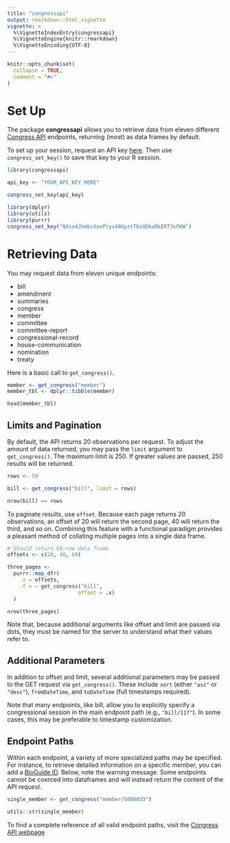 ```yaml
---
title: "congressapi"
output: rmarkdown::html_vignette
vignette: >
  %\VignetteIndexEntry{congressapi}
  %\VignetteEngine{knitr::rmarkdown}
  %\VignetteEncoding{UTF-8}
---
```


```r
knitr::opts_chunk$set(
  collapse = TRUE,
  comment = "#>"
)

```

# Set Up

The package **congressapi** allows you to retrieve data from eleven different [Congress API](https://api.congress.gov/) endpoints, returning (most) as data frames by default.

To set up your session, request an API key [here](https://api.congress.gov/sign-up/). Then use `congress_set_key()` to save that key to your R session.

```r
library(congressapi)

api_key <- "YOUR_API_KEY_HERE"

congress_set_key(api_key)

```

```r
library(dplyr)
library(utils)
library(purrr)
congress_set_key("Q4sx4JhmbiXxePlys49UyztTbiUDkaRkERT3sPKW")
```

# Retrieving Data

You may request data from eleven unique endpoints:

* bill
* amendment
* summaries
* congress
* member
* committee
* committee-report
* congressional-record
* house-communication
* nomination
* treaty

Here is a basic call to `get_congress()`.

```r
member <- get_congress("member")
member_tbl <- dplyr::tibble(member)

head(member_tbl)
```

## Limits and Pagination

By default, the API returns 20 observations per request. To adjust the amount of data returned, you may pass the `limit` argument to `get_congress()`. The maximum limit is 250. If greater values are passed, 250 results will be returned.

```r
rows <- 50

bill <- get_congress("bill", limit = rows)

nrow(bill) == rows
```
To paginate results, use `offset`. Because each page returns 20 observations, an offset of 20 will return the second page, 40 will return the third, and so on. Combining this feature with a functional paradigm provides a pleasant method of collating multiple pages into a single data frame.

```r
# Should return 60-row data frame
offsets <- c(20, 40, 60)

three_pages <-
  purrr::map_dfr(
    .x = offsets,
    .f = ~ get_congress("bill",
                       offset = .x)
  )

nrow(three_pages)

```
Note that, because additional arguments like offset and limit are passed via dots, they must be named for the server to understand what their values refer to.

## Additional Parameters

In addition to offset and limit, several additional parameters may be passed to the GET request via `get_congress()`. These include `sort` (either `"asc"` or `"desc"`), `fromDateTime`, and `toDateTime` (full timestamps required). 

Note that many endpoints, like bill, allow you to explicitly specify a congressional session in the main endpoint path (e.g., `"bill/117"`). In some cases, this may be preferable to timestamp customization.

## Endpoint Paths

Within each endpoint, a variety of more specialized paths may be specified. For instance, to retrieve detailed information on a specific member, you can add a [BioGuide ID](https://www.congress.gov/help/field-values/member-bioguide-ids). Below, note the warning message. Some endpoints cannot be coerced into dataframes and will instead return the content of the API request.

```r
single_member <- get_congress("member/S000033")

utils::str(single_member)
```

To find a complete reference of all valid endpoint paths, visit the [Congress API webpage](https://api.congress.gov/)



